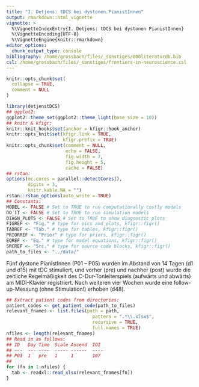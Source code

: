 ```yaml
---
title: "I. Detjens: tDCS bei dystonen PianistInnen"
output: rmarkdown::html_vignette
vignette: >
  %\VignetteIndexEntry{I. Detjens: tDCS bei dystonen PianistInnen}
  %\VignetteEncoding{UTF-8}
  %\VignetteEngine{knitr::rmarkdown}
editor_options: 
  chunk_output_type: console
bibliography: /home/grossbach/files/_sonstiges/000literaturdb.bib
csl: /home/grossbach/files/_sonstiges/frontiers-in-neuroscience.csl
---
```


```r
knitr::opts_chunk$set(
  collapse = TRUE,
  comment = NULL
)
```

```r
library(detjenstDCS)
## ggplot2:
ggplot2::theme_set(ggplot2::theme_light(base_size = 10))
## knitr & kfigr:
knitr::knit_hooks$set(anchor = kfigr::hook_anchor)
knitr::opts_knit$set(kfigr.link = TRUE,
                     kfigr.prefix = TRUE)
knitr::opts_chunk$set(comment = NULL,
                      echo = FALSE,
                      fig.width = 7,
                      fig.height = 5,
                      cache = FALSE)
## rstan:
options(mc.cores = parallel::detectCores(),
        digits = 3,
        knitr.kable.NA = "")
rstan::rstan_options(auto_write = TRUE)
## Constants:
MODEL <- FALSE # Set to TRUE to run computationally costly models
DO_IT <- FALSE # Set to TRUE to run simulation models
DIAGN_PLOTS <- FALSE # Set to TRUE to show diagnostic plots
FIGREF <- "Fig." # type for pics and plots, kfigr::figr()
TABREF <- "Tab." # type for tables, kfigr::figr()
PRIORREF <- "Prior" # type for priors, kfigr::figr()
EQREF <- "Eq." # type for model equations, kfigr::figr()
SRCREF <- "Src." # type for source code blocks, kfigr::figr()
path_to_files <- "../data/"
```

Fünf dystone PianistInnen (P01 -- P05) wurden im Abstand von 14 Tagen (d1 und d15) mit tDC stimuliert, und vorher (pre) und nachher (post) wurde die zeitliche Regelmäßigkeit des C-Dur-Tonleiterspiels (aufwärts und abwärts) am MIDI-Klavier registriert. Nach weiteren vier Wochen wurde eine follow-up-Messung (ohne Stimulation!) erhoben (d48).

```r
## Extract patient codes from directories:
patient_codes <- get_patient_code(path_to_files)
relevant_fnames <- list.files(path = path, 
                                pattern = ".*\\.xlsx$", 
                                recursive = TRUE, 
                                full.names = TRUE)
nfiles <- length(relevant_fnames)
## Read in as follows:
## ID   Day Time  Scale Ascend  IOI
## ---  --- ----  ----- ------  ----
## P03  1   pre   1     1       107
## 
for (fn in 1:nfiles) {
  tab <- readxl::read_xlsx(relevant_fnames[fn])
}
```


